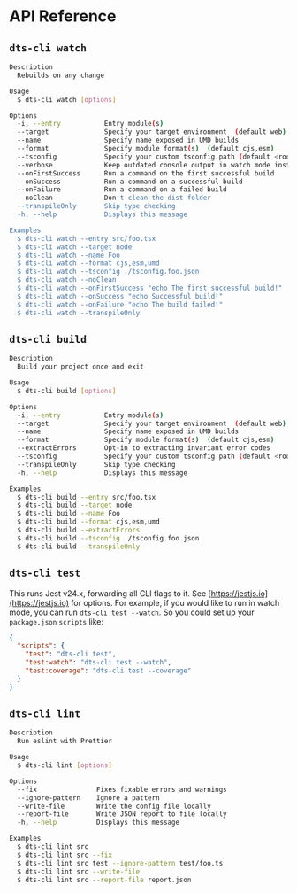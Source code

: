 # API Reference

## `dts-cli watch`

```sh
Description
  Rebuilds on any change

Usage
  $ dts-cli watch [options]

Options
  -i, --entry           Entry module(s)
  --target              Specify your target environment  (default web)
  --name                Specify name exposed in UMD builds
  --format              Specify module format(s)  (default cjs,esm)
  --tsconfig            Specify your custom tsconfig path (default <root-folder>/tsconfig.json)
  --verbose             Keep outdated console output in watch mode instead of clearing the screen
  --onFirstSuccess      Run a command on the first successful build
  --onSuccess           Run a command on a successful build
  --onFailure           Run a command on a failed build
  --noClean             Don't clean the dist folder
  --transpileOnly       Skip type checking
  -h, --help            Displays this message

Examples
  $ dts-cli watch --entry src/foo.tsx
  $ dts-cli watch --target node
  $ dts-cli watch --name Foo
  $ dts-cli watch --format cjs,esm,umd
  $ dts-cli watch --tsconfig ./tsconfig.foo.json
  $ dts-cli watch --noClean
  $ dts-cli watch --onFirstSuccess "echo The first successful build!"
  $ dts-cli watch --onSuccess "echo Successful build!"
  $ dts-cli watch --onFailure "echo The build failed!"
  $ dts-cli watch --transpileOnly
```

## `dts-cli build`

```sh
Description
  Build your project once and exit

Usage
  $ dts-cli build [options]

Options
  -i, --entry           Entry module(s)
  --target              Specify your target environment  (default web)
  --name                Specify name exposed in UMD builds
  --format              Specify module format(s)  (default cjs,esm)
  --extractErrors       Opt-in to extracting invariant error codes
  --tsconfig            Specify your custom tsconfig path (default <root-folder>/tsconfig.json)
  --transpileOnly       Skip type checking
  -h, --help            Displays this message

Examples
  $ dts-cli build --entry src/foo.tsx
  $ dts-cli build --target node
  $ dts-cli build --name Foo
  $ dts-cli build --format cjs,esm,umd
  $ dts-cli build --extractErrors
  $ dts-cli build --tsconfig ./tsconfig.foo.json
  $ dts-cli build --transpileOnly
```

## `dts-cli test`

This runs Jest v24.x, forwarding all CLI flags to it. See [https://jestjs.io](https://jestjs.io) for options. For example, if you would like to run in watch mode, you can run `dts-cli test --watch`. So you could set up your `package.json` `scripts` like:

```json
{
  "scripts": {
    "test": "dts-cli test",
    "test:watch": "dts-cli test --watch",
    "test:coverage": "dts-cli test --coverage"
  }
}
```

## `dts-cli lint`

```sh
Description
  Run eslint with Prettier

Usage
  $ dts-cli lint [options]

Options
  --fix               Fixes fixable errors and warnings
  --ignore-pattern    Ignore a pattern
  --write-file        Write the config file locally
  --report-file       Write JSON report to file locally
  -h, --help          Displays this message

Examples
  $ dts-cli lint src
  $ dts-cli lint src --fix
  $ dts-cli lint src test --ignore-pattern test/foo.ts
  $ dts-cli lint src --write-file
  $ dts-cli lint src --report-file report.json
```
